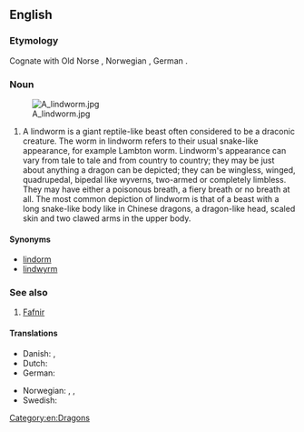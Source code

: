 ==English==
{{wikipedia}}

===Etymology===
Cognate with Old Norse {{m|non|linnormr||constrictor snake}}, Norwegian {{m|no|lindorm||serpent}}, German {{m|de|Lindwurm||dragon}}.

===Noun===
{{en-noun}}

[[File:A lindworm.jpg|thumb]]

# {{lb|en|folklore and mythology}} A lindworm is a giant reptile-like beast often considered to be a draconic creature. The worm in lindworm refers to their usual snake-like appearance, for example Lambton worm. Lindworm's appearance can vary from tale to tale and from country to country; they may be just about anything a dragon can be depicted; they can be wingless, winged, quadrupedal, bipedal like wyverns, two-armed or completely limbless. They may have either a poisonous breath, a fiery breath or no breath at all. The most common depiction of lindworm is that of a beast with a long snake-like body like in Chinese dragons, a dragon-like head, scaled skin and two clawed arms in the upper body.

====Synonyms====
* [[lindorm]]
* [[lindwyrm]]

===See also===
# [[Fafnir]]

====Translations====
{{trans-top|a wingless bipedal dragon}}
* Danish: {{t|da|lindorm}}, {{t|da|søslange}}
* Dutch: {{t+|nl|lintworm}}
* German: {{t+|de|Lindwurm|m}}
{{trans-mid}}
* Norwegian: {{t|no|linnorm}}, {{t|no|lindorm}}, {{t|no|sjøslanger}}
* Swedish: {{t+|sv|lindorm}}
{{trans-bottom}}

{{trans-top|any draconic creature}}
{{trans-mid}}
{{trans-bottom}}

[[Category:en:Dragons]]